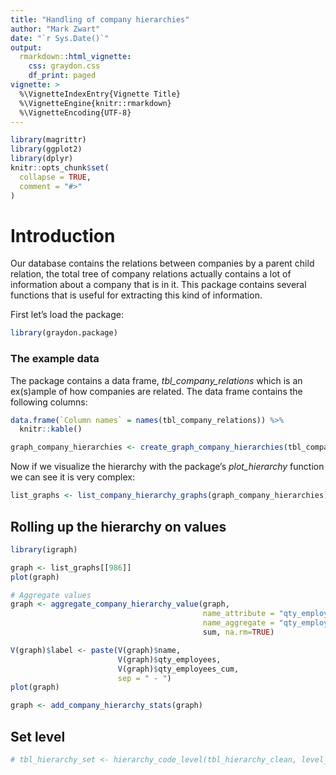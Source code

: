 ```yaml
---
title: "Handling of company hierarchies"
author: "Mark Zwart"
date: "`r Sys.Date()`"
output: 
  rmarkdown::html_vignette:
    css: graydon.css
    df_print: paged
vignette: >
  %\VignetteIndexEntry{Vignette Title}
  %\VignetteEngine{knitr::rmarkdown}
  %\VignetteEncoding{UTF-8}
---
```


```r
library(magrittr)
library(ggplot2)
library(dplyr)
knitr::opts_chunk$set(
  collapse = TRUE,
  comment = "#>"
)
```

# Introduction

Our database contains the relations between companies by a parent child relation, the total tree of company relations actually contains a lot of information about a company that is in it. This package contains several functions that is useful for extracting this kind of information.

First let's load the package:
```r
library(graydon.package)
```

### The example data

The package contains a data frame, _tbl_company_relations_ which is an ex(s)ample of how companies are related. The data frame contains the following columns:
```r
data.frame(`Column names` = names(tbl_company_relations)) %>% 
  knitr::kable()
```

```r
graph_company_hierarchies <- create_graph_company_hierarchies(tbl_company_relations)
```

Now if we visualize the hierarchy with the package's _plot_hierarchy_ function we can see it is very complex:
```r
list_graphs <- list_company_hierarchy_graphs(graph_company_hierarchies)
```

## Rolling up the hierarchy on values

```r
library(igraph)
```

```r
graph <- list_graphs[[986]]
plot(graph)
```


```r
# Aggregate values
graph <- aggregate_company_hierarchy_value(graph, 
                                           name_attribute = "qty_employees", 
                                           name_aggregate = "qty_employees_cum", 
                                           sum, na.rm=TRUE)
```

```r
V(graph)$label <- paste(V(graph)$name, 
                        V(graph)$qty_employees,
                        V(graph)$qty_employees_cum,
                        sep = " - ")
plot(graph)
```


```r
graph <- add_company_hierarchy_stats(graph)
```

## Set level

```r
# tbl_hierarchy_set <- hierarchy_code_level(tbl_hierarchy_clean, level_no = 2)
```


